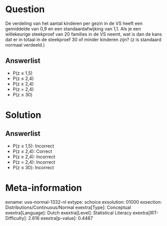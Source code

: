 Question
========

De verdeling van het aantal kinderen per gezin in de VS heeft een
gemiddelde van 0,9 en een standaardafwijking van 1,1. Als je een
willekeurige steekproef van 20 families in de VS neemt, wat is dan de
kans dat er in totaal in de steekproef 30 of minder kinderen zijn? (z is
standaard normaal verdeeld.)

Answerlist
----------

* P(z ≤ 1,5)
* P(z ≤ 2,4)
* P(z ≥ 2,4)
* P(z = 2,4)
* P(z ≤ 30)

Solution
========

Answerlist
----------

* P(z ≤ 1,5): Incorrect
* P(z ≤ 2,4): Correct
* P(z ≥ 2,4): Incorrect
* P(z = 2,4): Incorrect
* P(z ≤ 30): Incorrect

Meta-information
================
exname: uva-normal-1332-nl
extype: schoice
exsolution: 01000
exsection: Distributions/Continuous/Normal
exextra[Type]: Conceptual
exextra[Language]: Dutch
exextra[Level]: Statistical Literacy
exextra[IRT-Difficulty]: 2.616
exextra[p-value]: 0.4487
